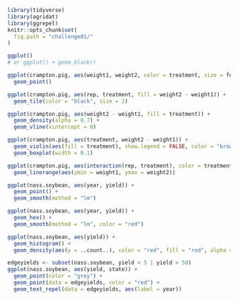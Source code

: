 ```r
library(tidyverse)
library(agridat)
library(ggrepel)
knitr::opts_chunk$set(
  fig.path = "challenge01/"
)
```


```r
ggplot() 
# or ggplot() + geom_blank()
```

```r
ggplot(crampton.pig, aes(weight1, weight2, color = treatment, size = feed)) + 
  geom_point()
```

```r
ggplot(crampton.pig, aes(rep, treatment, fill = weight2 - weight1)) + 
  geom_tile(color = "black", size = 2)
```

```r
ggplot(crampton.pig, aes(weight2 - weight1, fill = treatment)) + 
  geom_density(alpha = 0.7) + 
  geom_vline(xintercept = 0)
```

```r
ggplot(crampton.pig, aes(treatment, weight2 - weight1)) + 
  geom_violin(aes(fill = treatment), show.legend = FALSE, color = "brown") + 
  geom_boxplot(width = 0.1)
```

```r
ggplot(crampton.pig, aes(interaction(rep, treatment), color = treatment)) +
  geom_linerange(aes(ymin = weight1, ymax = weight2))
```

```r
ggplot(nass.soybean, aes(year, yield)) + 
  geom_point() + 
  geom_smooth(method = "lm")
```

```r
ggplot(nass.soybean, aes(year, yield)) + 
  geom_hex() + 
  geom_smooth(method = "lm", color = "red")
```

```r
ggplot(nass.soybean, aes(yield)) + 
  geom_histogram() + 
  geom_density(aes(y = ..count..), color = "red", fill = "red", alpha = 0.5) # can use "y = stat(count)" instead
```

```r
edgeyields <- subset(nass.soybean, yield < 5 | yield > 50)
ggplot(nass.soybean, aes(yield, state)) +
  geom_point(color = "grey") +
  geom_point(data = edgeyields, color = "red") +
  geom_text_repel(data = edgeyields, aes(label = year))
```

